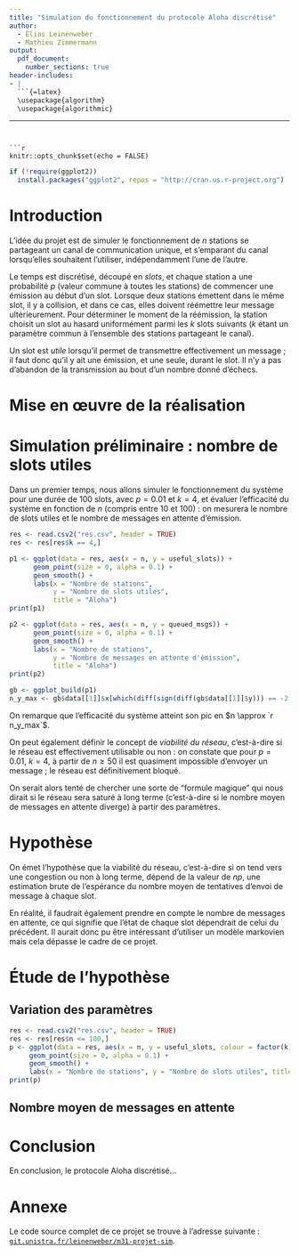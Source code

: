 ```yaml
---
title: "Simulation du fonctionnement du protocole Aloha discrétisé"
author:
  - Elias Leinenweber
  - Mathieu Zimmermann
output:
  pdf_document:
    number_sections: true
header-includes:
- |
  ```{=latex}
  \usepackage{algorithm}
  \usepackage{algorithmic}
  ```
---
```


```r
knitr::opts_chunk$set(echo = FALSE)
```

```r
if (!require(ggplot2))
  install.packages("ggplot2", repos = "http://cran.us.r-project.org")
```

# Introduction

L'idée du projet est de simuler le fonctionnement de $n$ stations se partageant
un canal de communication unique, et s'emparant du canal lorsqu'elles souhaitent
l'utiliser, indépendamment l'une de l'autre.

Le temps est discrétisé, découpé en *slots*, et chaque station a une probabilité
$p$ (valeur commune à toutes les stations) de commencer une émission au début
d'un slot. Lorsque deux stations émettent dans le même slot, il y a collision,
et dans ce cas, elles doivent réémettre leur message ultérieurement. Pour
déterminer le moment de la réémission, la station choisit un slot au hasard
uniformément parmi les $k$ slots suivants ($k$ étant un paramètre commun à
l'ensemble des stations partageant le canal).

Un slot est *utile* lorsqu'il permet de transmettre effectivement un message ;
il faut donc qu'il y ait une émission, et une seule, durant le slot. Il n'y a
pas d'abandon de la transmission au bout d'un nombre donné d'échecs.

# Mise en œuvre de la réalisation

<!-- TODO Remplacer pseudocode bidon par celui d'Aloha discrétisé -->
\begin{algorithm}
  \caption{Aloha discrétisé}
  \begin{algorithmic}
    \REQUIRE $n \geq 0 \vee x \neq 0$
    \ENSURE $y = x^n$
    \STATE $y \Leftarrow 1$
    \IF{$n < 0$}
        \STATE $X \Leftarrow 1 / x$
        \STATE $N \Leftarrow -n$
    \ELSE
        \STATE $X \Leftarrow x$
        \STATE $N \Leftarrow n$
    \ENDIF
    \WHILE{$N \neq 0$}
        \IF{$N$ is even}
            \STATE $X \Leftarrow X \times X$
            \STATE $N \Leftarrow N / 2$
        \ELSE[$N$ is odd]
            \STATE $y \Leftarrow y \times X$
            \STATE $N \Leftarrow N - 1$
        \ENDIF
    \ENDWHILE
  \end{algorithmic}
\end{algorithm}

# Simulation préliminaire : nombre de slots utiles

Dans un premier temps, nous allons simuler le fonctionnement du système pour une
durée de $100$ slots, avec $p = 0.01$ et $k = 4$, et évaluer l'efficacité du
système en fonction de $n$ (compris entre $10$ et $100$) : on mesurera le nombre
de slots utiles et le nombre de messages en attente d'émission.

```r
res <- read.csv2("res.csv", header = TRUE)
res <- res[res$k == 4,]

p1 <- ggplot(data = res, aes(x = n, y = useful_slots)) +
      geom_point(size = 0, alpha = 0.1) +
      geom_smooth() +
      labs(x = "Nombre de stations",
           y = "Nombre de slots utiles",
           title = "Aloha")
print(p1)

p2 <- ggplot(data = res, aes(x = n, y = queued_msgs)) +
      geom_point(size = 0, alpha = 0.1) +
      geom_smooth() +
      labs(x = "Nombre de stations",
           y = "Nombre de messages en attente d'émission",
           title = "Aloha")
print(p2)

gb <- ggplot_build(p1)
n_y_max <- gb$data[[1]]$x[which(diff(sign(diff(gb$data[[1]]$y))) == -2) + 1]
```

On remarque que l'efficacité du système atteint son pic en
$n \approx `r n_y_max`$.

On peut également définir le concept de *viabilité du réseau*, c'est-à-dire si
le réseau est effectivement utilisable ou non : on constate que pour $p = 0.01$,
$k = 4$, à partir de $n \geq 50$ il est quasiment impossible d'envoyer un
message ; le réseau est définitivement bloqué.

On serait alors tenté de chercher une sorte de "formule magique" qui nous dirait
si le réseau sera saturé à long terme (c'est-à-dire si le nombre moyen de
messages en attente diverge) à partir des paramètres.

# Hypothèse

On émet l'hypothèse que la viabilité du réseau, c'est-à-dire si on tend vers une
congestion ou non à long terme, dépend de la valeur de $np$, une estimation
brute de l'espérance du nombre moyen de tentatives d'envoi de message à chaque
slot.

En réalité, il faudrait également prendre en compte le nombre de messages en
attente, ce qui signifie que l'état de chaque slot dépendrait de celui du
précédent. Il aurait donc pu être intéressant d'utiliser un modèle markovien
mais cela dépasse le cadre de ce projet.

# Étude de l'hypothèse

## Variation des paramètres

```r
res <- read.csv2("res.csv", header = TRUE)
res <- res[res$n <= 100,]
p <- ggplot(data = res, aes(x = n, y = useful_slots, colour = factor(k))) +
     geom_point(size = 0, alpha = 0.1) +
     geom_smooth() +
     labs(x = "Nombre de stations", y = "Nombre de slots utiles", title = "Aloha")
print(p)
```

## Nombre moyen de messages en attente

<!-- TODO
x : nb de slots passés
y : moyenne des messages en attente
couleur : différentes valeurs de p*n
d'abord fixer n pour un tableau puis fixer p
-->


# Conclusion

<!-- TODO but : trouver un seuil pour n*p -->
En conclusion, le protocole Aloha discrétisé...

# Annexe

Le code source complet de ce projet se trouve à l'adresse suivante :
[`git.unistra.fr/leinenweber/m31-projet-sim`](https://git.unistra.fr/leinenweber/m31-projet-sim).
